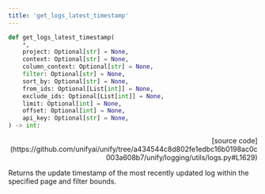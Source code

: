 ```yaml
---
title: 'get_logs_latest_timestamp'
---
```


```python
def get_logs_latest_timestamp(
    *,
    project: Optional[str] = None,
    context: Optional[str] = None,
    column_context: Optional[str] = None,
    filter: Optional[str] = None,
    sort_by: Optional[str] = None,
    from_ids: Optional[List[int]] = None,
    exclude_ids: Optional[List[int]] = None,
    limit: Optional[int] = None,
    offset: Optional[int] = None,
    api_key: Optional[str] = None,
) -> int:
```

<p align="right">[source code](https://github.com/unifyai/unify/tree/a434544c8d802fe1edbc16b0198ac0c003a608b7/unify/logging/utils/logs.py#L1629)</p>

Returns the update timestamp of the most recently updated log within the specified page and filter bounds.
